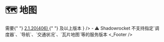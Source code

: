 
# 🗺 地图

<ModuleInstall urlPrefix="https://github.com/NSRingo/GeoServices/releases/latest/download/">
  <ModuleInstall.Tab type="loon">
    <ModuleInstall.Item
      url="Maps.plugin"
      badge={
        <>
          需要{" "}
          <a href="https://t.me/LoonNews/673" target="_blank">
            2.1.20(406)
          </a>{" "}
          及以上版本
        </>
      }
    />
  </ModuleInstall.Tab>
  <ModuleInstall.Tab type="surge">
    <ModuleInstall.Item url="Maps.sgmodule" />
  </ModuleInstall.Tab>
  <ModuleInstall.Tab type="qx">
    <ModuleInstall.Item url="Maps.snippet" />
  </ModuleInstall.Tab>
  <ModuleInstall.Tab type="stash">
    <ModuleInstall.Item url="Maps.stoverride" />
  </ModuleInstall.Tab>
  <ModuleInstall.Tab type="shadowrocket">
    <ModuleInstall.Item url="Maps.srmodule">
      - ⚠️ Shadowrocket
      不支持指定`调度器`、`导航`、`交通状况`、`瓦片地图`等的服务版本
    </ModuleInstall.Item>
  </ModuleInstall.Tab>
</ModuleInstall>
<Maps />
<_Footer />
